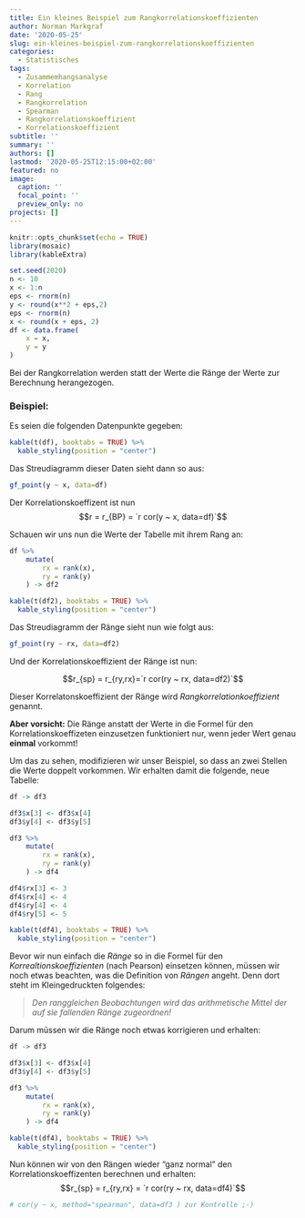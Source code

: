 ```yaml
---
title: Ein kleines Beispiel zum Rangkorrelationskoeffizienten
author: Norman Markgraf
date: '2020-05-25'
slug: ein-kleines-beispiel-zum-rangkorrelationskoeffizienten
categories:
  - Statistisches
tags:
  - Zusammemhangsanalyse
  - Korrelation
  - Rang
  - Rangkorrelation
  - Spearman
  - Rangkorrelationskoeffizient
  - Korrelationskoeffizient
subtitle: ''
summary: ''
authors: []
lastmod: '2020-05-25T12:15:00+02:00'
featured: no
image:
  caption: ''
  focal_point: ''
  preview_only: no
projects: []
---
```



```r
knitr::opts_chunk$set(echo = TRUE)
library(mosaic)
library(kableExtra)
```


```r
set.seed(2020)
n <- 10
x <- 1:n
eps <- rnorm(n)
y <- round(x**2 + eps,2)
eps <- rnorm(n)
x <- round(x + eps, 2)
df <- data.frame(
    x = x, 
    y = y
)
```


Bei der Rangkorrelation werden statt der Werte die Ränge der Werte zur Berechnung herangezogen. 

### Beispiel:

Es seien die folgenden Datenpunkte gegeben:

```r
kable(t(df), booktabs = TRUE) %>%
  kable_styling(position = "center")
```

Das Streudiagramm dieser Daten sieht dann so aus:

```r
gf_point(y ~ x, data=df)
```

Der Korrelationskoeffizent ist nun 
$$r = r_{BP} = `r cor(y ~ x, data=df)`$$

Schauen wir uns nun die Werte der Tabelle mit ihrem Rang an:

```r
df %>% 
    mutate(    
        rx = rank(x), 
        ry = rank(y) 
    ) -> df2

kable(t(df2), booktabs = TRUE) %>%
  kable_styling(position = "center")
```

Das Streudiagramm der Ränge sieht nun wie folgt aus:

```r
gf_point(ry ~ rx, data=df2)
```

Und der Korrelationskoeffizient der Ränge ist nun:

$$r_{sp} = r_{ry,rx}=`r cor(ry ~ rx, data=df2)`$$

Dieser Korrelatonskoeffizient der Ränge wird *Rangkorrelationkoeffizient* genannt.

**Aber vorsicht:** Die Ränge anstatt der Werte in die Formel für den Korrelationskoeffizeten einzusetzen funktioniert nur, wenn jeder Wert genau **einmal** vorkommt!

Um das zu sehen, modifizieren wir unser Beispiel, so dass an zwei Stellen die Werte doppelt vorkommen. Wir erhalten damit die folgende, neue Tabelle:

```r
df -> df3

df3$x[3] <- df3$x[4]
df3$y[4] <- df3$y[5]

df3 %>% 
    mutate(    
        rx = rank(x), 
        ry = rank(y) 
    ) -> df4

df4$rx[3] <- 3
df4$rx[4] <- 4
df4$ry[4] <- 4
df4$ry[5] <- 5

kable(t(df4), booktabs = TRUE) %>%
  kable_styling(position = "center")
```

Bevor wir nun einfach die *Ränge* so in die Formel für den *Korrealtionskoeffizienten* (nach Pearson) einsetzen können, müssen wir noch etwas beachten, was die Definition von *Rängen* angeht.
Denn dort steht im Kleingedruckten folgendes:

> *Den ranggleichen Beobachtungen wird das arithmetische Mittel der auf sie fallenden Ränge zugeordnen!*

Darum müssen wir die Ränge noch etwas korrigieren und erhalten:

```r
df -> df3

df3$x[3] <- df3$x[4]
df3$y[4] <- df3$y[5]

df3 %>% 
    mutate(    
        rx = rank(x), 
        ry = rank(y) 
    ) -> df4

kable(t(df4), booktabs = TRUE) %>%
  kable_styling(position = "center")
```

Nun können wir von den Rängen wieder "ganz normal" den Korrelationskoeffizenten berechnen und erhalten:
$$r_{sp} = r_{ry,rx} = `r cor(ry ~ rx, data=df4)`$$
```r
# cor(y ~ x, method="spearman", data=df3 ) zur Kontrolle ;-)
```


